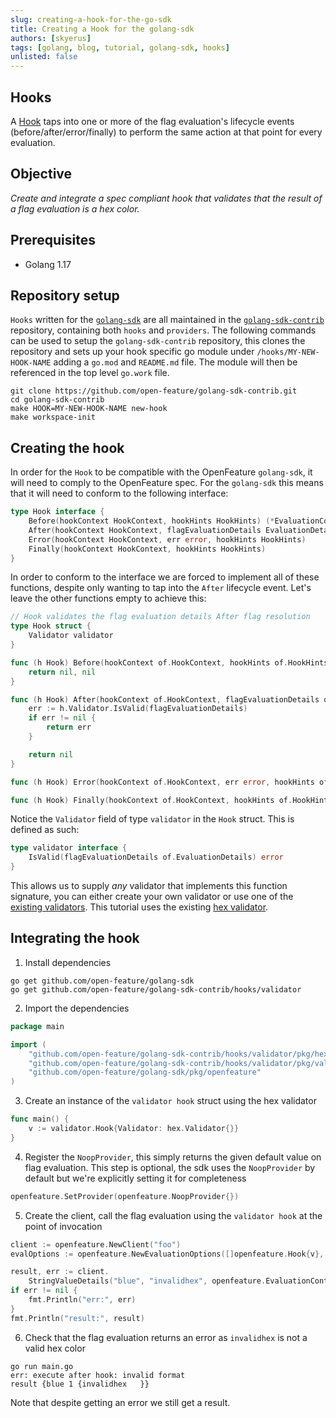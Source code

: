 ```yaml
---
slug: creating-a-hook-for-the-go-sdk
title: Creating a Hook for the golang-sdk
authors: [skyerus]
tags: [golang, blog, tutorial, golang-sdk, hooks]
unlisted: false
---
```


## Hooks

A [Hook](https://docs.openfeature.dev/docs/specification/sections/hooks) taps into one or more of the flag evaluation's
lifecycle events (before/after/error/finally) to perform the same action at that point for every evaluation.

## Objective

<i>Create and integrate a spec compliant hook that validates that the result of a flag evaluation is a hex color.</i>

## Prerequisites

- Golang 1.17

## Repository setup

`Hooks` written for the [`golang-sdk`](https://github.com/open-feature/golang-sdk) are all maintained in the
[`golang-sdk-contrib`](https://github.com/open-feature/golang-sdk-contrib.git) repository, containing both `hooks` and `providers`.
The following commands can be used to setup the `golang-sdk-contrib` repository,
this clones the repository and sets up your hook specific go module under `/hooks/MY-NEW-HOOK-NAME`
adding a `go.mod` and `README.md` file. The module will then be referenced in the top level `go.work` file.
```
git clone https://github.com/open-feature/golang-sdk-contrib.git
cd golang-sdk-contrib
make HOOK=MY-NEW-HOOK-NAME new-hook
make workspace-init
```

## Creating the hook

In order for the `Hook` to be compatible with the OpenFeature `golang-sdk`, it will need to comply to the OpenFeature spec.
For the `golang-sdk` this means that it will need to conform to the following interface:

```go
type Hook interface {
	Before(hookContext HookContext, hookHints HookHints) (*EvaluationContext, error)
	After(hookContext HookContext, flagEvaluationDetails EvaluationDetails, hookHints HookHints) error
	Error(hookContext HookContext, err error, hookHints HookHints)
	Finally(hookContext HookContext, hookHints HookHints)
}
```

In order to conform to the interface we are forced to implement all of these functions, despite only wanting to tap into
the `After` lifecycle event. Let's leave the other functions empty to achieve this:

```go
// Hook validates the flag evaluation details After flag resolution
type Hook struct {
	Validator validator
}

func (h Hook) Before(hookContext of.HookContext, hookHints of.HookHints) (*of.EvaluationContext, error) {
	return nil, nil
}

func (h Hook) After(hookContext of.HookContext, flagEvaluationDetails of.EvaluationDetails, hookHints of.HookHints) error {
	err := h.Validator.IsValid(flagEvaluationDetails)
	if err != nil {
		return err
	}

	return nil
}

func (h Hook) Error(hookContext of.HookContext, err error, hookHints of.HookHints) {}

func (h Hook) Finally(hookContext of.HookContext, hookHints of.HookHints) {}
```

Notice the `Validator` field of type `validator` in the `Hook` struct. This is defined as such:

```go
type validator interface {
	IsValid(flagEvaluationDetails of.EvaluationDetails) error
}
```

This allows us to supply <i>any</i> validator that implements this function signature, you can either create your own validator
or use one of the [existing validators](https://github.com/open-feature/golang-sdk-contrib/hooks/validator).
This tutorial uses the existing [hex validator](https://github.com/open-feature/golang-sdk-contrib/hooks/validator/pkg/hex/hex.go).

## Integrating the hook

1. Install dependencies
```shell
go get github.com/open-feature/golang-sdk
go get github.com/open-feature/golang-sdk-contrib/hooks/validator
```

2. Import the dependencies
```go
package main

import (
    "github.com/open-feature/golang-sdk-contrib/hooks/validator/pkg/hex"
    "github.com/open-feature/golang-sdk-contrib/hooks/validator/pkg/validator"
    "github.com/open-feature/golang-sdk/pkg/openfeature"
)
```

3. Create an instance of the `validator hook` struct using the hex validator
```go
func main() {
	v := validator.Hook{Validator: hex.Validator{}}
}
```

4. Register the `NoopProvider`, this simply returns the given default value on flag evaluation.
This step is optional, the sdk uses the `NoopProvider` by default but we're explicitly setting it for completeness
```go
openfeature.SetProvider(openfeature.NoopProvider{})
```

5. Create the client, call the flag evaluation using the `validator hook` at the point of invocation

```go
client := openfeature.NewClient("foo")
evalOptions := openfeature.NewEvaluationOptions([]openfeature.Hook{v}, openfeature.HookHints{})

result, err := client.
    StringValueDetails("blue", "invalidhex", openfeature.EvaluationContext{}, evalOptions)
if err != nil {
    fmt.Println("err:", err)
}
fmt.Println("result:", result)
```

6. Check that the flag evaluation returns an error as `invalidhex` is not a valid hex color

```shell
go run main.go
err: execute after hook: invalid format
result {blue 1 {invalidhex   }}
```
Note that despite getting an error we still get a result.
